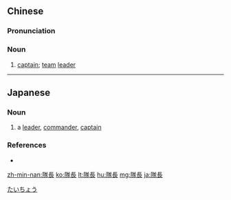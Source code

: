 {{also|队长}}
==Chinese==
{{zh-forms|s=队长}}

===Pronunciation===
{{zh-pron
|m=duìzhǎng
|c=deoi6 zoeng2
|h=pfs=chhui-chóng
|mn=tūi-tiúⁿ
|cat=n
}}

===Noun===
{{zh-noun}}

# [[captain]]; [[team]] [[leader]]

{{zh-cat|Elementary}}

----

==Japanese==
{{ja-kanjitab|たい|ちょう|yomi=on}}

===Noun===
{{ja-noun|たいちょう}}

# a [[leader]], [[commander]], [[captain]]
#: {{ja-usex|'''隊長'''がいない小隊など戦うに値しない。|'''たいちょう''' が いない しょうたい など たたかう に あたい しない。|A squad without a '''leader''' isn't worth fighting.}}

===References===
* {{R:Shogakukan}}

[[Category:ja:Military|たいちょう]]

[[zh-min-nan:隊長]]
[[ko:隊長]]
[[lt:隊長]]
[[hu:隊長]]
[[mg:隊長]]
[[ja:隊長]]